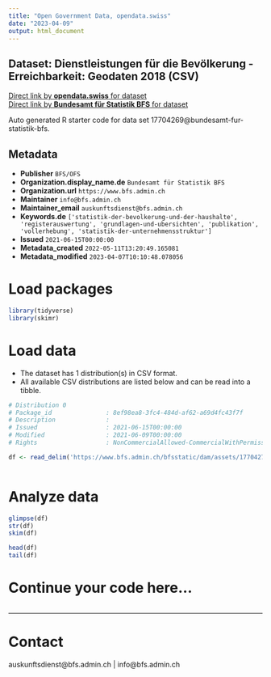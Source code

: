 ```yaml
---
title: "Open Government Data, opendata.swiss"
date: "2023-04-09"
output: html_document
---
```


## Dataset: Dienstleistungen für die Bevölkerung - Erreichbarkeit: Geodaten 2018 (CSV)



[Direct link by **opendata.swiss** for dataset](https://opendata.swiss/de/dataset/dienstleistungen-fur-die-bevolkerung-erreichbarkeit-geodaten-2018-csv)<br>
[Direct link by **Bundesamt für Statistik BFS** for dataset](https://www.bfs.admin.ch/asset/de/ag-b-00.03-2018spop-csv)

Auto generated R starter code for data set 17704269@bundesamt-fur-statistik-bfs.

## Metadata

- **Publisher** `BFS/OFS`
- **Organization.display_name.de** `Bundesamt für Statistik BFS`
- **Organization.url** `https://www.bfs.admin.ch`
- **Maintainer** `info@bfs.admin.ch`
- **Maintainer_email** `auskunftsdienst@bfs.admin.ch`
- **Keywords.de** `['statistik-der-bevolkerung-und-der-haushalte', 'registerauswertung', 'grundlagen-und-ubersichten', 'publikation', 'vollerhebung', 'statistik-der-unternehmensstruktur']`
- **Issued** `2021-06-15T00:00:00`
- **Metadata_created** `2022-05-11T13:20:49.165081`
- **Metadata_modified** `2023-04-07T10:10:48.078056`


# Load packages

```r

library(tidyverse)
library(skimr)

```

# Load data

-   The dataset has 1 distribution(s) in CSV format.
-   All available CSV distributions are listed below and can be read into a tibble.

```r

# Distribution 0
# Package_id               : 8ef98ea8-3fc4-484d-af62-a69d4fc43f7f
# Description              : 
# Issued                   : 2021-06-15T00:00:00
# Modified                 : 2021-06-09T00:00:00
# Rights                   : NonCommercialAllowed-CommercialWithPermission-ReferenceRequired

df <- read_delim('https://www.bfs.admin.ch/bfsstatic/dam/assets/17704273/master')



```

# Analyze data

```r

glimpse(df)
str(df)
skim(df)

head(df)
tail(df)

```

# Continue your code here...

```r

```

------------------------------------------------------------------------

# Contact

auskunftsdienst@bfs.admin.ch | info@bfs.admin.ch
